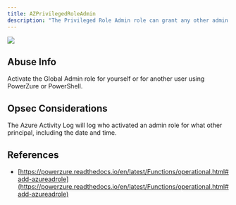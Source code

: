 ---
title: AZPrivilegedRoleAdmin
description: "The Privileged Role Admin role can grant any other admin role to another principal at the tenant level."
---

<Frame>
  <img src="/hc/images/image-2-1.png"/>
</Frame>


## Abuse Info

Activate the Global Admin role for yourself or for another user using PowerZure or PowerShell.

## Opsec Considerations

The Azure Activity Log will log who activated an admin role for what other principal, including the date and time.

## References

* [https://powerzure.readthedocs.io/en/latest/Functions/operational.html#add-azureadrole](https://powerzure.readthedocs.io/en/latest/Functions/operational.html#add-azureadrole)
